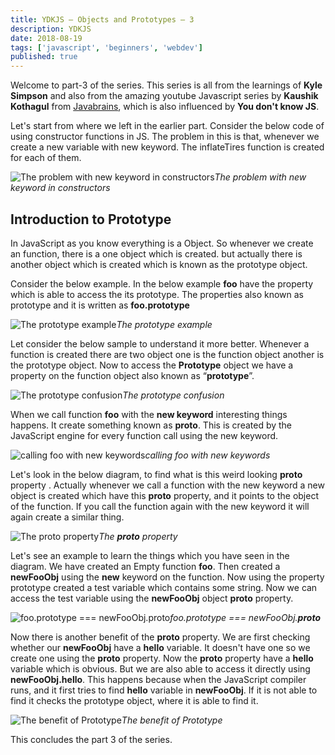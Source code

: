 ```yaml
---
title: YDKJS — Objects and Prototypes — 3
description: YDKJS
date: 2018-08-19
tags: ['javascript', 'beginners', 'webdev']
published: true
---
```



Welcome to part-3 of the series. This series is all from the learnings of **Kyle Simpson** and also from the amazing youtube Javascript series by **Kaushik Kothagul** from [Javabrains](https://www.youtube.com/user/koushks/playlists?view=50&shelf_id=1&sort=dd), which is also influenced by **You don't know JS**.

Let's start from where we left in the earlier part. Consider the below code of using constructor functions in JS. The problem in this is that, whenever we create a new variable with new keyword. The inflateTires function is created for each of them.

![The problem with new keyword in constructors](https://ik.imagekit.io/thewebdev/YDKJS/8/1_dtJDsEObam.png)*The problem with new keyword in constructors*

## Introduction to Prototype

In JavaScript as you know everything is a Object. So whenever we create an function, there is a one object which is created. but actually there is another object which is created which is known as the prototype object.

Consider the below example. In the below example **foo** have the property which is able to access the its prototype. The properties also known as prototype and it is written as **foo.prototype**

![The prototype example](https://ik.imagekit.io/thewebdev/YDKJS/8/2_UTPwQj9XPc.png)*The prototype example*

Let consider the below sample to understand it more better. Whenever a function is created there are two object one is the function object another is the prototype object. Now to access the **Prototype** object we have a property on the function object also known as “**prototype**”.

![The prototype confusion](https://ik.imagekit.io/thewebdev/YDKJS/8/3_-NNyfeUY6.png)*The prototype confusion*

When we call function **foo** with the **new keyword** interesting things happens. It create something known as **__proto__**. This is created by the JavaScript engine for every function call using the new keyword.

![calling foo with new keywords](https://ik.imagekit.io/thewebdev/YDKJS/8/4__bS3PFoEYt.png)*calling foo with new keywords*

Let's look in the below diagram, to find what is this weird looking **__proto__** property . Actually whenever we call a function with the new keyword a new object is created which have this **__proto__** property, and it points to the object of the function. If you call the function again with the new keyword it will again create a similar thing.

![The __proto__ property](https://ik.imagekit.io/thewebdev/YDKJS/8/5_9c_ozctRe9.png)*The __proto__ property*

Let's see an example to learn the things which you have seen in the diagram. We have created an Empty function **foo**. Then created a **newFooObj** using the **new** keyword on the function. Now using the property prototype created a test variable which contains some string. Now we can access the test variable using the **newFooObj** object **__proto__** property.

![foo.prototype === newFooObj.__proto__](https://ik.imagekit.io/thewebdev/YDKJS/8/6_QuredGVEk.png)*foo.prototype === newFooObj.__proto__*

Now there is another benefit of the **__proto__** property. We are first checking whether our **newFooObj** have a **hello** variable. It doesn't have one so we create one using the **__proto__** property. Now the **__proto__** property have a **hello** variable which is obvious. But we are also able to access it directly using **newFooObj.hello**. This happens because when the JavaScript compiler runs, and it first tries to find **hello** variable in **newFooObj**. If it is not able to find it checks the prototype object, where it is able to find it.

![The benefit of Prototype](https://ik.imagekit.io/thewebdev/YDKJS/8/7_YFusIx3lVh.png)*The benefit of Prototype*

This concludes the part 3 of the series.